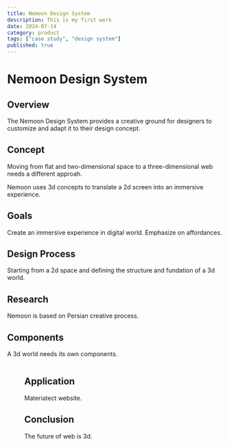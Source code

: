 ```yaml
---
title: Nemoon Design System
description: This is my first work
date: 2024-07-14
category: product
tags: ["case study", "design system"]
published: true
---
```


# Nemoon Design System

## Overview

The Nemoon Design System provides a creative ground for designers 
to customize and adapt it to their design concept.


## Concept

Moving from flat and two-dimensional space to a three-dimensional web 
needs a different approah.

Nemoon uses 3d concepts to translate a 2d screen into an immersive experience.


## Goals

Create an immersive experience in digital world.
Emphasize on affordances.


## Design Process

Starting from a 2d space and defining the structure and fundation of a 3d world.


## Research

Nemoon is based on Persian creative process.


## Components

A 3d world needs its own components.

<Image src="/images/works/nemoon_components-1.png" width={1920} height={1080} alt="" />

<Figure variant="square" imgLeft="/images/works/image-left.png" imgRight="/images/works/image-right.png"/>


## Application

Materiatect website.

## Conclusion

The future of web is 3d.
